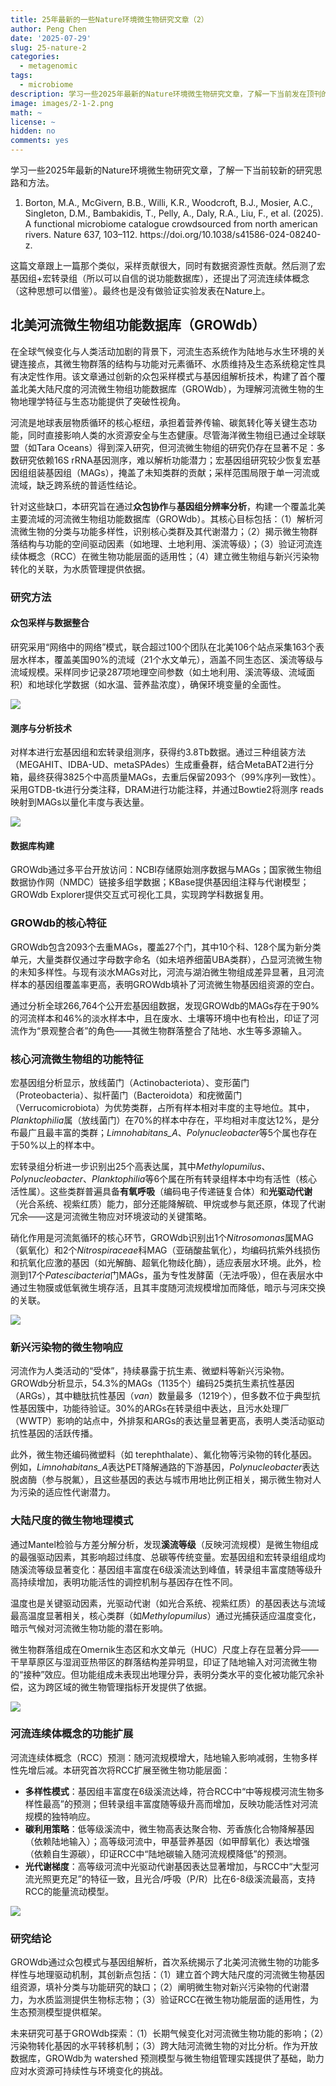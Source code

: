 ```yaml
---
title: 25年最新的一些Nature环境微生物研究文章（2）
author: Peng Chen
date: '2025-07-29'
slug: 25-nature-2
categories:
  - metagenomic
tags:
  - microbiome
description: 学习一些2025年最新的Nature环境微生物研究文章，了解一下当前发在顶刊的较新的研究思路和方法。
image: images/2-1-2.png
math: ~
license: ~
hidden: no
comments: yes
---
```


学习一些2025年最新的Nature环境微生物研究文章，了解一下当前较新的研究思路和方法。

1. Borton, M.A., McGivern, B.B., Willi, K.R., Woodcroft, B.J., Mosier, A.C., Singleton, D.M., Bambakidis, T., Pelly, A., Daly, R.A., Liu, F., et al. (2025). A functional microbiome catalogue crowdsourced from north american rivers. Nature 637, 103–112. https://doi.org/10.1038/s41586-024-08240-z.

这篇文章跟上一篇那个类似，采样贡献很大，同时有数据资源性贡献。然后测了宏基因组+宏转录组（所以可以自信的说功能数据库），还提出了河流连续体概念（这种思想可以借鉴）。最终也是没有做验证实验发表在Nature上。

## 北美河流微生物组功能数据库（GROWdb）

在全球气候变化与人类活动加剧的背景下，河流生态系统作为陆地与水生环境的关键连接点，其微生物群落的结构与功能对元素循环、水质维持及生态系统稳定性具有决定性作用。该文章通过创新的众包采样模式与基因组解析技术，构建了首个覆盖北美大陆尺度的河流微生物组功能数据库（GROWdb），为理解河流微生物的生物地理学特征与生态功能提供了突破性视角。

河流是地球表层物质循环的核心枢纽，承担着营养传输、碳氮转化等关键生态功能，同时直接影响人类的水资源安全与生态健康。尽管海洋微生物组已通过全球联盟（如Tara Oceans）得到深入研究，但河流微生物组的研究仍存在显著不足：多数研究依赖16S rRNA基因测序，难以解析功能潜力；宏基因组研究较少恢复宏基因组组装基因组（MAGs），掩盖了未知类群的贡献；采样范围局限于单一河流或流域，缺乏跨系统的普适性结论。

针对这些缺口，本研究旨在通过**众包协作**与**基因组分辨率分析**，构建一个覆盖北美主要流域的河流微生物组功能数据库（GROWdb）。其核心目标包括：（1）解析河流微生物的分类与功能多样性，识别核心类群及其代谢潜力；（2）揭示微生物群落结构与功能的空间驱动因素（如地理、土地利用、溪流等级）；（3）验证河流连续体概念（RCC）在微生物功能层面的适用性；（4）建立微生物组与新兴污染物转化的关联，为水质管理提供依据。


### 研究方法

#### 众包采样与数据整合
研究采用“网络中的网络”模式，联合超过100个团队在北美106个站点采集163个表层水样本，覆盖美国90%的流域（21个水文单元），涵盖不同生态区、溪流等级与流域规模。采样同步记录287项地理空间参数（如土地利用、溪流等级、流域面积）和地球化学数据（如水温、营养盐浓度），确保环境变量的全面性。

![](images/2-1-1.png)

#### 测序与分析技术
对样本进行宏基因组和宏转录组测序，获得约3.8Tb数据。通过三种组装方法（MEGAHIT、IDBA-UD、metaSPAdes）生成重叠群，结合MetaBAT2进行分箱，最终获得3825个中高质量MAGs，去重后保留2093个（99%序列一致性）。采用GTDB-tk进行分类注释，DRAM进行功能注释，并通过Bowtie2将测序 reads 映射到MAGs以量化丰度与表达量。

![](images/2-1-2.png)

#### 数据库构建

GROWdb通过多平台开放访问：NCBI存储原始测序数据与MAGs；国家微生物组数据协作网（NMDC）链接多组学数据；KBase提供基因组注释与代谢模型；GROWdb Explorer提供交互式可视化工具，实现跨学科数据复用。

### GROWdb的核心特征

GROWdb包含2093个去重MAGs，覆盖27个门，其中10个科、128个属为新分类单元，大量类群仅通过字母数字命名（如未培养细菌UBA类群），凸显河流微生物的未知多样性。与现有淡水MAGs对比，河流与湖泊微生物组成差异显著，且河流样本的基因组覆盖率更高，表明GROWdb填补了河流微生物基因组资源的空白。

通过分析全球266,764个公开宏基因组数据，发现GROWdb的MAGs存在于90%的河流样本和46%的淡水样本中，且在废水、土壤等环境中也有检出，印证了河流作为“景观整合者”的角色——其微生物群落整合了陆地、水生等多源输入。

### 核心河流微生物组的功能特征

宏基因组分析显示，放线菌门（Actinobacteriota）、变形菌门（Proteobacteria）、拟杆菌门（Bacteroidota）和疣微菌门（Verrucomicrobiota）为优势类群，占所有样本相对丰度的主导地位。其中，*Planktophilia*属（放线菌门）在70%的样本中存在，平均相对丰度达12%，是分布最广且最丰富的类群；*Limnohabitans_A*、*Polynucleobacter*等5个属也存在于50%以上的样本中。

宏转录组分析进一步识别出25个高表达属，其中*Methylopumilus*、*Polynucleobacter*、*Planktophilia*等6个属在所有转录组样本中均有活性（核心活性属）。这些类群普遍具备**有氧呼吸**（编码电子传递链复合体）和**光驱动代谢**（光合系统、视紫红质）能力，部分还能降解硫、甲烷或参与氮还原，体现了代谢冗余——这是河流微生物应对环境波动的关键策略。

硝化作用是河流氮循环的核心环节，GROWdb识别出1个*Nitrosomonas*属MAG（氨氧化）和2个*Nitrospiraceae*科MAG（亚硝酸盐氧化），均编码抗紫外线损伤和抗氧化应激的基因（如光解酶、超氧化物歧化酶），适应表层水环境。此外，检测到17个*Patescibacteria*门MAGs，虽为专性发酵菌（无法呼吸），但在表层水中通过生物膜或低氧微生境存活，且其丰度随河流规模增加而降低，暗示与河床交换的关联。

![](images/2-2.png)

### 新兴污染物的微生物响应

河流作为人类活动的“受体”，持续暴露于抗生素、微塑料等新兴污染物。GROWdb分析显示，54.3%的MAGs（1135个）编码25类抗生素抗性基因（ARGs），其中糖肽抗性基因（*van*）数量最多（1219个），但多数不位于典型抗性基因簇中，功能待验证。30%的ARGs在转录组中表达，且污水处理厂（WWTP）影响的站点中，外排泵和ARGs的表达量显著更高，表明人类活动驱动抗性基因的活跃传播。

此外，微生物还编码微塑料（如 terephthalate）、氟化物等污染物的转化基因。例如，*Limnohabitans_A*表达PET降解通路的下游基因，*Polynucleobacter*表达脱卤酶（参与脱氟），且这些基因的表达与城市用地比例正相关，揭示微生物对人为污染的适应性代谢潜力。

### 大陆尺度的微生物地理模式

通过Mantel检验与方差分解分析，发现**溪流等级**（反映河流规模）是微生物组成的最强驱动因素，其影响超过纬度、总碳等传统变量。宏基因组和宏转录组组成均随溪流等级显著变化：基因组丰富度在6级溪流达到峰值，转录组丰富度随等级升高持续增加，表明功能活性的调控机制与基因存在性不同。

温度也是关键驱动因素，光驱动代谢（如光合系统、视紫红质）的基因表达与流域最高温度显著相关，核心类群（如*Methylopumilus*）通过光捕获适应温度变化，暗示气候对河流微生物功能的潜在影响。

微生物群落组成在Omernik生态区和水文单元（HUC）尺度上存在显著分异——干旱草原区与湿润亚热带区的群落结构差异明显，印证了陆地输入对河流微生物的“接种”效应。但功能组成未表现出地理分异，表明分类水平的变化被功能冗余补偿，这为跨区域的微生物管理指标开发提供了依据。

![](images/2-3.png)

### 河流连续体概念的功能扩展

河流连续体概念（RCC）预测：随河流规模增大，陆地输入影响减弱，生物多样性先增后减。本研究首次将RCC扩展至微生物功能层面：

- **多样性模式**：基因组丰富度在6级溪流达峰，符合RCC中“中等规模河流生物多样性最高”的预测；但转录组丰富度随等级升高而增加，反映功能活性对河流规模的独特响应。
- **碳利用策略**：低等级溪流中，微生物高表达聚合物、芳香族化合物降解基因（依赖陆地输入）；高等级河流中，甲基营养基因（如甲醇氧化）表达增强（依赖自生源碳），印证RCC中“陆地碳输入随河流规模降低”的预测。
- **光代谢梯度**：高等级河流中光驱动代谢基因表达显著增加，与RCC中“大型河流光照更充足”的特征一致，且光合/呼吸（P/R）比在6-8级溪流最高，支持RCC的能量流动模型。

![](images/2-4.png)

### 研究结论

GROWdb通过众包模式与基因组解析，首次系统揭示了北美河流微生物的功能多样性与地理驱动机制，其创新点包括：（1）建立首个跨大陆尺度的河流微生物基因组资源，填补分类与功能研究的缺口；（2）阐明微生物对新兴污染物的代谢潜力，为水质监测提供生物标志物；（3）验证RCC在微生物功能层面的适用性，为生态预测模型提供框架。

未来研究可基于GROWdb探索：（1）长期气候变化对河流微生物功能的影响；（2）污染物转化基因的水平转移机制；（3）跨大陆河流微生物的对比分析。作为开放数据库，GROWdb为 watershed 预测模型与微生物组管理实践提供了基础，助力应对水资源可持续性与环境变化的挑战。